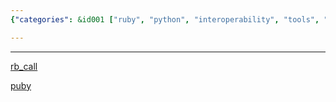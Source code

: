 ```yaml
---
{"categories": &id001 ["ruby", "python", "interoperability", "tools", "rb_call", "puby", "language"], "category": "Programming Languages", "date": "2022-11-11 10:50:31", "description": "This article discusses two tools, rb_call and puby, which enable Python programs to call Ruby functions and leverage Ruby libraries. These tools promote seamless interaction between Python and Ruby, enhancing the interoperability between the two languages.", "tags": *id001, "title": "call ruby from python"}

---
```


------

[rb_call](https://github.com/yohm/rb_call)

[puby](https://github.com/tomjnixon/puby)

